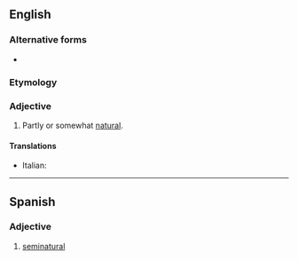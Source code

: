 ==English==

===Alternative forms===
* {{l|en|semi-natural}}

===Etymology===
{{prefix|en|semi|natural}}

===Adjective===
{{en-adj|-}}

# Partly or somewhat [[natural]].

====Translations====
{{trans-top|partially natural}}
* Italian: {{t|it|seminaturale}}
{{trans-mid}}
{{trans-bottom}}

----

==Spanish==

===Adjective===
{{es-adj|pl=seminaturales}}

# [[#English|seminatural]]